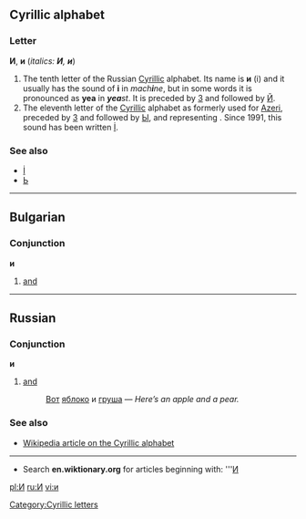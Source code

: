 ==Cyrillic alphabet==
===Letter===
'''И''', '''и''' (''italics: '''И''', '''и''''')

#The tenth letter of the Russian [[Cyrillic]] alphabet. Its name is '''и''' (i) and it usually has the sound of '''i''' in ''mach'''i'''ne'', but in some words it is pronounced as '''yea''' in '''''yea'''st''. It is preceded by [[З]] and followed by [[Й]].
#The eleventh letter of the [[Cyrillic]] alphabet as formerly used for [[Azeri]], preceded by [[З]] and followed by [[Ы]], and representing {{IPA|/ɪ/}}. Since 1991, this sound has been written [[İ]].

===See also===
*[[İ]]
*[[Ь]]

----
==Bulgarian==
===Conjunction===
'''и'''
#[[and]]

----

==Russian==
===Conjunction===
'''и'''
# [[and]]
#:[[Вот]] [[яблоко]] и [[груша]] — ''Here’s an apple and a pear.''

===See also===
*[[w:Cyrillic alphabet|Wikipedia article on the Cyrillic alphabet]]

----

*Search '''en.wiktionary.org''' for articles beginning with: '''[http://wiktionary.org/w/wiki.phtml?title=Special:Allpages&from=И И]

[[Category:Cyrillic letters]]
[[pl:И]]
[[ru:И]]
[[vi:и]]